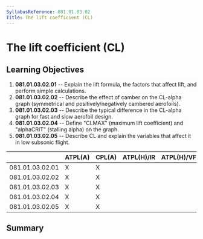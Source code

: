 ```yaml
---
SyllabusReference: 081.01.03.02
Title: The lift coefficient (CL)
---
```


# The lift coefficient (CL)

## Learning Objectives

1.  **081.01.03.02.01** -- Explain the lift formula, the factors that affect
    lift, and perform simple calculations.
2.  **081.01.03.02.02** -- Describe the effect of camber on the CL-alpha graph
    (symmetrical and positively/negatively cambered aerofoils).
3.  **081.01.03.02.03** -- Describe the typical difference in the CL-alpha graph
    for fast and slow aerofoil design.
4.  **081.01.03.02.04** -- Define "CLMAX" (maximum lift coefficient) and
    "alphaCRIT" (stalling alpha) on the graph.
5.  **081.01.03.02.05** -- Describe CL and explain the variables that affect it
    in low subsonic flight.

|                 | ATPL(A) | CPL(A) | ATPL(H)/IR | ATPL(H)/VFR | CPL(H) | IR  | CBIR(A) |
| --------------- | ------- | ------ | ---------- | ----------- | ------ | --- | ------- |
| 081.01.03.02.01 | X       | X      |            |             |        |     |         |
| 081.01.03.02.02 | X       | X      |            |             |        |     |         |
| 081.01.03.02.03 | X       | X      |            |             |        |     |         |
| 081.01.03.02.04 | X       | X      |            |             |        |     |         |
| 081.01.03.02.05 | X       | X      |            |             |        |     |         |

## Summary

